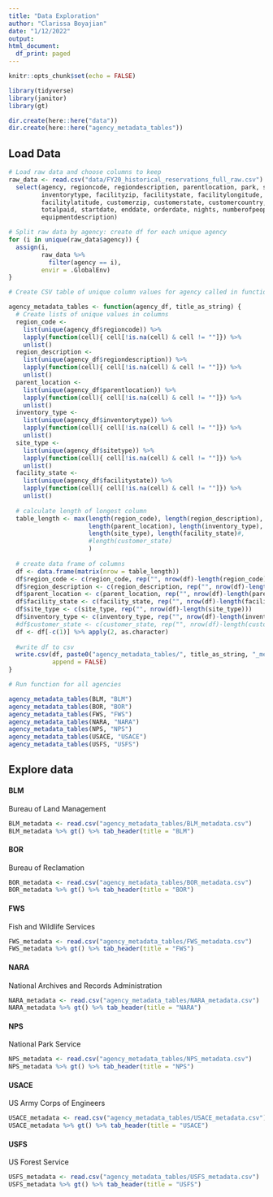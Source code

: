 ```yaml
---
title: "Data Exploration"
author: "Clarissa Boyajian"
date: "1/12/2022"
output: 
html_document:
  df_print: paged
---
```


```r
knitr::opts_chunk$set(echo = FALSE)

library(tidyverse)
library(janitor)
library(gt)

dir.create(here::here("data"))
dir.create(here::here("agency_metadata_tables"))
```

## Load Data

```r
# Load raw data and choose columns to keep
raw_data <- read.csv("data/FY20_historical_reservations_full_raw.csv") %>% 
  select(agency, regioncode, regiondescription, parentlocation, park, sitetype, usetype, 
         inventorytype, facilityzip, facilitystate, facilitylongitude, 
         facilitylatitude, customerzip, customerstate, customercountry, 
         totalpaid, startdate, enddate, orderdate, nights, numberofpeople, 
         equipmentdescription)

# Split raw data by agency: create df for each unique agency
for (i in unique(raw_data$agency)) {
  assign(i, 
         raw_data %>% 
           filter(agency == i), 
         envir = .GlobalEnv)
}
```

```r
# Create CSV table of unique column values for agency called in function

agency_metadata_tables <- function(agency_df, title_as_string) {
  # Create lists of unique values in columns
  region_code <- 
    list(unique(agency_df$regioncode)) %>% 
    lapply(function(cell){ cell[!is.na(cell) & cell != ""]}) %>% 
    unlist()
  region_description <- 
    list(unique(agency_df$regiondescription)) %>% 
    lapply(function(cell){ cell[!is.na(cell) & cell != ""]}) %>% 
    unlist()
  parent_location <- 
    list(unique(agency_df$parentlocation)) %>% 
    lapply(function(cell){ cell[!is.na(cell) & cell != ""]}) %>% 
    unlist()
  inventory_type <- 
    list(unique(agency_df$inventorytype)) %>% 
    lapply(function(cell){ cell[!is.na(cell) & cell != ""]}) %>% 
    unlist()
  site_type <- 
    list(unique(agency_df$sitetype)) %>% 
    lapply(function(cell){ cell[!is.na(cell) & cell != ""]}) %>% 
    unlist()
  facility_state <- 
    list(unique(agency_df$facilitystate)) %>% 
    lapply(function(cell){ cell[!is.na(cell) & cell != ""]}) %>% 
    unlist()
  
  # calculate length of longest column
  table_length <- max(length(region_code), length(region_description),
                      length(parent_location), length(inventory_type),
                      length(site_type), length(facility_state)#,
                      #length(customer_state)
                      )
  
  # create data frame of columns
  df <- data.frame(matrix(nrow = table_length))
  df$region_code <- c(region_code, rep("", nrow(df)-length(region_code)))
  df$region_description <- c(region_description, rep("", nrow(df)-length(region_description)))
  df$parent_location <- c(parent_location, rep("", nrow(df)-length(parent_location)))
  df$facility_state <- c(facility_state, rep("", nrow(df)-length(facility_state)))
  df$site_type <- c(site_type, rep("", nrow(df)-length(site_type)))
  df$inventory_type <- c(inventory_type, rep("", nrow(df)-length(inventory_type)))
  #df$customer_state <- c(customer_state, rep("", nrow(df)-length(customer_state)))
  df <- df[-c(1)] %>% apply(2, as.character)
  
  #write df to csv
  write.csv(df, paste0("agency_metadata_tables/", title_as_string, "_metadata.csv"), 
            append = FALSE)
}
```

```r
# Run function for all agencies

agency_metadata_tables(BLM, "BLM")
agency_metadata_tables(BOR, "BOR")
agency_metadata_tables(FWS, "FWS")
agency_metadata_tables(NARA, "NARA")
agency_metadata_tables(NPS, "NPS")
agency_metadata_tables(USACE, "USACE")
agency_metadata_tables(USFS, "USFS")
```


## Explore data

#### BLM
Bureau of Land Management

```r
BLM_metadata <- read.csv("agency_metadata_tables/BLM_metadata.csv")
BLM_metadata %>% gt() %>% tab_header(title = "BLM")
```

#### BOR
Bureau of Reclamation

```r
BOR_metadata <- read.csv("agency_metadata_tables/BOR_metadata.csv")
BOR_metadata %>% gt() %>% tab_header(title = "BOR")
```

#### FWS
Fish and Wildlife Services

```r
FWS_metadata <- read.csv("agency_metadata_tables/FWS_metadata.csv")
FWS_metadata %>% gt() %>% tab_header(title = "FWS")
```

#### NARA
National Archives and Records Administration

```r
NARA_metadata <- read.csv("agency_metadata_tables/NARA_metadata.csv")
NARA_metadata %>% gt() %>% tab_header(title = "NARA")
```

#### NPS
National Park Service

```r
NPS_metadata <- read.csv("agency_metadata_tables/NPS_metadata.csv")
NPS_metadata %>% gt() %>% tab_header(title = "NPS")
```

#### USACE
US Army Corps of Engineers

```r
USACE_metadata <- read.csv("agency_metadata_tables/USACE_metadata.csv")
USACE_metadata %>% gt() %>% tab_header(title = "USACE")
```

#### USFS
US Forest Service

```r
USFS_metadata <- read.csv("agency_metadata_tables/USFS_metadata.csv")
USFS_metadata %>% gt() %>% tab_header(title = "USFS")
```









